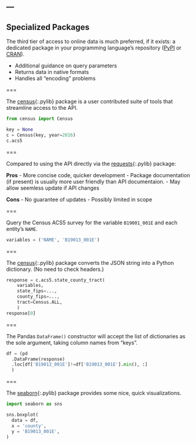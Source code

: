 ---
---

## Specialized Packages

The third tier of access to online data is much preferred, if it
exists: a dedicated package in your programming language's repository
([PyPI](http://pypi.python.org) or [CRAN](http://cran.r-project.org)).

- Additional guidance on query parameters
- Returns data in native formats
- Handles all "encoding" problems

===

The [census](){:.pylib} package is a user contributed suite of tools
that streamline access to the API.

```python
from census import Census

key = None
c = Census(key, year=2016)
c.acs5
```

===

Compared to using the API directly via the [requests](){:.pylib} package:

**Pros**
- More concise code, quicker development
- Package documentation (if present) is usually more user friendly than API documentaion.
- May allow seemless update if API changes

**Cons**
- No guarantee of updates
- Possibly limited in scope

===

Query the Census ACS5 survey for the variable `B19001_001E` and each
entity's `NAME`.

```python
variables = ('NAME', 'B19013_001E')
```

===

The [census](){:.pylib} package converts the JSON string into a Python
dictionary. (No need to check headers.)

```python
response = c.acs5.state_county_tract(
    variables,
    state_fips=...,
    county_fips=...,
    tract=Census.ALL,
    )
response[0]
```

===

The Pandas `DataFrame()` constructor will accept the list of
dictionaries as the sole argument, taking column names from "keys".

```python
df = (pd
  .DataFrame(response)
  .loc[df['B19013_001E']!=df['B19013_001E'].min(), :]
  )
```

===

The [seaborn](){:.pylib} package provides some nice, quick visualizations.

```python
import seaborn as sns

sns.boxplot(
  data = df,
  x = 'county',
  y = 'B19013_001E',
)
```
